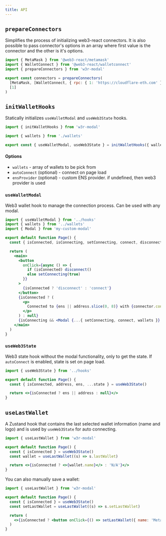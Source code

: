 ```yaml
---
title: API
---
```


## `prepareConnectors`

Simplifies the process of initializing web3-react connectors.
It is also possible to pass connector's options in an array where first value is the connector and the other is it's options.

```js
import { MetaMask } from '@web3-react/metamask'
import { WalletConnect } from '@web3-react/walletconnect'
import { prepareConnectors } from 'w3r-modal'

export const connectors = prepareConnectors(
  [MetaMask, [WalletConnect, { rpc: { 1: 'https://cloudflare-eth.com' } }]],
  [1]
)
```

## `initWalletHooks`

Statically initializes `useWalletModal` and `useWeb3State` hooks.

```js
import { initWalletHooks } from 'w3r-modal'

import { wallets } from './wallets'

export const { useWalletModal, useWeb3State } = initWalletHooks({ wallets })
```

#### Options

- `wallets` - array of wallets to be pick from
- `autoConnect` (optional) - connect on page load
- `ensProvider` (optional) - custom ENS provider. if undefined, then web3 provider is used

### `useWalletModal`

Web3 wallet hook to manage the connection process. Can be used with any modal.

```jsx
import { useWalletModal } from '../hooks'
import { wallets } from '../wallets'
import { Modal } from 'my-custom-modal'

export default function Page() {
  const { isConnected, isConnecting, setConnecting, connect, disconnect, address, connector, ens } = useWalletModal()

  return (
    <main>
      <button
        onClick={async () => {
          if (isConnected) disconnect()
          else setConnecting(true)
        }}
      >
        {isConnected ? 'disconnect' : 'connect'}
      </button>
      {isConnected ? (
        <p>
          Connected to {ens || address.slice(0, 8)} with {connector.constructor.name}
        </p>
      ) : null}
      {isConnecting && <Modal {...{ setConnecting, connect, wallets }} />}
    </main>
  )
}
```

### `useWeb3State`

Web3 state hook without the modal functionality, only to get the state. If `autoConnect` is enabled, state is set on page load.

```jsx
import { useWeb3State } from '../hooks'

export default function Page() {
  const { isConnected, address, ens, ...state } = useWeb3State()

  return <>{isConnected ? ens || address : null}</>
}
```

## `useLastWallet`

A Zustand hook that contains the last selected wallet information (name and logo) and is used by `useWeb3State` for auto connecting.

```jsx
import { useLastWallet } from 'w3r-modal'

export default function Page() {
  const { isConnected } = useWeb3State()
  const wallet = useLastWallet((s) => s.lastWallet)

  return <>{isConnected ? <>{wallet.name}</> : 'N/A'}</>
}
```

You can also manually save a wallet:

```jsx
import { useLastWallet } from 'w3r-modal'

export default function Page() {
  const { isConnected } = useWeb3State()
  const setLastWallet = useLastWallet((s) => s.setLastWallet)

  return (
    <>{isConnected ? <button onClick={() => setLastWallet({ name: 'MetaMask' })}>Remember MetaMask</button> : 'N/A'}</>
  )
}
```
